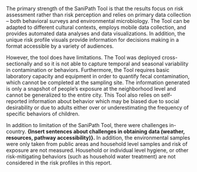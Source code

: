 The primary strength of the SaniPath Tool is that the results focus on risk assessment rather than risk perception and relies on primary data collection – both behavioral surveys and environmental microbiology. The Tool can be adapted to different cultural contexts, employs mobile data collection, and provides automated data analyses and data visualizations. In addition, the unique risk profile visuals provide information for decisions making in a format accessible by a variety of audiences.

However, the tool does have limitations. The Tool was deployed cross-sectionally and so it is not able to capture temporal and seasonal variability in contamination or behaviors. Furthermore, the Tool requires basic laboratory capacity and equipment in order to quantify fecal contamination, which cannot be completed at the sampling site. The information generated is only a snapshot of people’s exposure at the neighborhood level and cannot be generalized to the entire city. This Tool also relies on self-reported information about behavior which may be biased due to social desirability or due to adults either over or underestimating the frequency of specific behaviors of children.

In addition to limitation of the SaniPath Tool, there were challenges in-country. **{Insert sentences about challenges in obtaining data (weather, resources, pathway accessibility)}.** In addition, the environmental samples were only taken from public areas and household level samples and risk of exposure are not measured. Household or individual level hygiene, or other risk-mitigating behaviors (such as household water treatment) are not considered in the risk profiles in this report.
